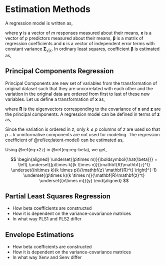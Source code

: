 # Estimation Methods #

A regression model is written as,

\begin{equation}
\underset{(1\times m)}{\mathbf{y}} =
  \underset{(1\times p)(p\times m)}
    {\mathbf{x}\boldsymbol{\beta}} +
  \underset{(1 \times m)}{\boldsymbol{\varepsilon}}
(\#eq:reg-model)
\end{equation}
where $\mathbf{y}$ is a vector of $m$ responses measured about their means, $\mathbf{x}$ is a vector of $p$ predictors measured about their means, $\boldsymbol{\beta}$ is a matrix of regression coefficients and $\boldsymbol{\varepsilon}$ is a vector of independent error terms with constant variance $\boldsymbol{\Sigma}_{y|x}$. In ordinary least squares, coefficient $\boldsymbol{\beta}$ is estimated as,

\begin{equation}
\underset{(p\times m)}{\boldsymbol{\hat{\beta}}} =
  \left(\underset{(p\times n)}{\mathbf{x}^t}
  \underset{(n\times p)}{\mathbf{x}}\right)^{-1}
  \underset{(p \times n)(n \times m)}{\mathbf{x}^t\mathbf{y}}
(\#eq:reg-beta)
\end{equation}

## Principal Components Regression ##

Principal Components are new set of variables from the transformation of original dataset such that they are uncorrelated with each other and the variation in the original data are ordered from first to last of these new variables. Let us define a transformation of $\mathbf{x}$ as,

\begin{equation}
\underset{(1\times p)}{\mathbf{x}} =
  \underset{(1 \times k)}{\mathbf{z}}
  \underset{(k \times p)}{\mathbf{R}^t}
(\#eq:x2z)
\end{equation}
where $\mathbf{R}$ is the eigenvectors corresponding to the covariance of
$\mathbf{x}$ and $\mathbf{z}$ are the principal components. A regression model  can be defined in terms of $\mathbf{z}$ as,

\begin{equation}
\underset{(1 \times m)}{\mathbf{y}} =
  \underset{(1 \times k)}{\mathbf{z}}
    \underset{(k \times m)}{\boldsymbol{\alpha}} +
  \underset{(1 \times m)}{\boldsymbol{\varepsilon}}
(\#eq:latent-model)
\end{equation}

Since the variation is ordered in $z$, only $k\le p$ columns of $z$ are used so that $p-k$ uninformative components are not used for modeling. The regression coefficient of \@ref(eq:latent-model) can be estimated as,

\begin{equation}
\underset{(k\times m)}{\boldsymbol{\hat{\alpha}}} =
  \left(\underset{(k \times n)}{\mathbf{z}^t}
    \underset{(n \times k)}{\mathbf{z}}\right)^{-1}
  \underset{(k \times n)(n \times m)}{\mathbf{z}^t\mathbf{y}}
(\#eq:reg-alpha)
\end{equation}

Using \@ref(eq:x2z) in \@ref(eq:reg-beta), we get,

$$
\begin{aligned}
\underset{(p\times m)}{\boldsymbol{\hat{\beta}}} =
  \left[
    \underset{(p\times k)(k \times n)}{\mathbf{R}\mathbf{z}^t}
    \underset{(n\times k)(k \times p)}{\mathbf{z} \mathbf{R}^t}
  \right]^{-1}
  \underset{(p\times k)(k \times n)}{\mathbf{R}\mathbf{z}^t}
  \underset{(n\times m)}{y}
\end{aligned}
$$

## Partial Least Squares Regression ##
- How beta coefficients are constructed
- How it is dependent on the variance-covariance matrices
- In what way PLS1 and PLS2 differ

## Envelope Estimations ##
- How beta coefficients are constructed
- How it is dependent on the variance-covariance matrices
- In what way Xenv and Senv differ
